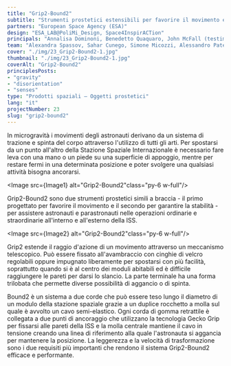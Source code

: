 ```yaml
---
title: "Grip2-Bound2"
subtitle: "Strumenti prostetici estensibili per favorire il movimento e garantire la stabilità in microgravità."
partners: "European Space Agency (ESA)"
design: "ESA_LAB@PoliMi_Design, Space4InspirACTion"
principals: "Annalisa Dominoni, Benedetto Quaquaro, John McFall (testimonial)"
team: "Alexandra Spassov, Sahar Cunego, Simone Micozzi, Alessandro Paterlini"
cover: "./img/23_Grip2-Bound2-1.jpg"
thumbnail: "./img/23_Grip2-Bound2-1.jpg"
coverAlt: "Grip2-Bound2"
principlesPosts: 
- "gravity" 
- "disorientation" 
- "senses"
type: "Prodotti spaziali — Oggetti prostetici"
lang: "it"
projectNumber: 23
slug: "grip2-bound2"
---
```



In microgravità i movimenti degli astronauti derivano da un sistema di trazione e spinta del corpo attraverso l'utilizzo di tutti gli arti. Per spostarsi da un punto all'altro della Stazione Spaziale Internazionale è necessario fare leva con una mano o un piede su una superficie di appoggio, mentre per restare fermi in una determinata posizione e poter svolgere una qualsiasi attività bisogna ancorarsi. 

<Image src={Image1} alt="Grip2-Bound2"class="py-6 w-full"/>

Grip2-Bound2 sono due strumenti prostetici simili a braccia - il primo progettato per favorire il movimento e il secondo per garantire la stabilità - per assistere astronauti e parastronauti nelle operazioni ordinarie e straordinarie all'interno e all'esterno della ISS. 

<Image src={Image2} alt="Grip2-Bound2"class="py-6 w-full"/>

Grip2 estende il raggio d'azione di un movimento attraverso un meccanismo telescopico. Può essere fissato all'avambraccio con cinghie di velcro regolabili oppure impugnato liberamente per spostarsi con più facilità, soprattutto quando si è al centro dei moduli abitabili ed è difficile raggiungere le pareti per darsi lo slancio. La parte terminale ha una forma trilobata che permette diverse possibilità di aggancio o di spinta. 

Bound2 è un sistema a due corde che può essere teso lungo il diametro di un modulo della stazione spaziale grazie a un duplice rocchetto a molla sul quale è avvolto un cavo semi-elastico. Ogni corda di gomma retrattile è collegata a due punti di ancoraggio che utilizzano la tecnologia Gecko Grip per fissarsi alle pareti della ISS e la molla centrale mantiene il cavo in tensione creando una linea di riferimento alla quale l'astronauta si aggancia per mantenere la posizione. La leggerezza e la velocità di trasformazione sono i due requisiti più importanti che rendono il sistema Grip2-Bound2 efficace e performante.